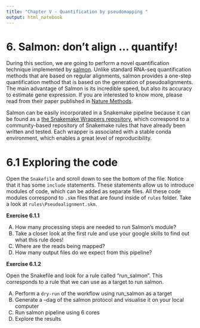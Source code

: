 ```yaml
---
title: "Chapter V - Quantification by pseudomapping "
output: html_notebook
---
```



# 6. Salmon: don't align ... quantify! 

During this section, we are going to perform a novel quantification technique implemented by [salmon](https://combine-lab.github.io/salmon/about/). Unlike standard RNA-seq quantification methods that are based on regular alignments, salmon provides a one-step quantification method that is based on the generation of pseudoalignments. The main advantage of Salmon is its incredible speed, but also its accuracy to estimate gene expression. If you are interested to know more, please read from their paper published in [Nature Methods](https://www.ncbi.nlm.nih.gov/pmc/articles/PMC5600148/).

Salmon can be easily incorporated in a Snakemake pipeline because it can be found as a [the Snakemake Wrappers repository](https://snakemake-wrappers.readthedocs.io/en/stable/), which correspond to a community-based repository of Snakemake rules that have already been written and tested. Each wrapper is associated with a stable conda environment, which enables a great level of reproducibility. 


# 6.1 Exploring the code


Open the `Snakefile` and scroll down to see the bottom of the file. Notice that it has some `include` statements. These statements allow us to introduce modules of code, which can be added as separate files. All these code modules correspond to `.skm` files that are found inside of `rules` folder. Take a look at `rules\Pseudoalignment.skm`.


**Exercise 6.1.1**

A) How many processing steps are needed to run Salmon's module?
B) Take a closer look at the first rule and use your google skills to find out what this rule does!
C) Where are the reads being mapped?
D) How many output files do we expect from this pipeline?


**Exercise 6.1.2**

Open the Snakefile and look for a rule called "run_salmon". This corresponds to a rule that we can use as a target to run salmon. 

A) Perform a `dry-run` of the workflow using run_salmon as a target
B) Generate a --dag of the salmon protocol and visualise it on your local computer
C) Run salmon pipeline using 6 cores
D) Explore the results


